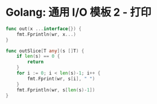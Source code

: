 # Golang: 通用 I/O 模板 2 - 打印
```go
func out(x ...interface{}) {
	fmt.Fprintln(wr, x...)
}

func outSlice[T any](s []T) {
	if len(s) == 0 {
		return
	}
	for i := 0; i < len(s)-1; i++ {
		fmt.Fprint(wr, s[i], " ")
	}
	fmt.Fprintln(wr, s[len(s)-1])
}
```
<div class="goplay-container"></div>